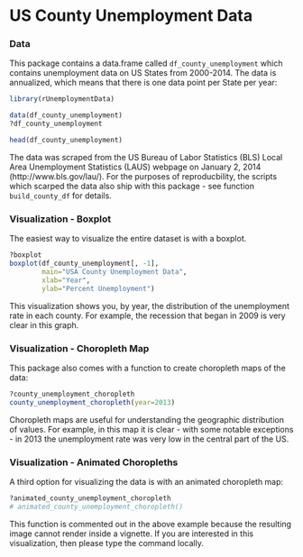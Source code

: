 <!--
%\VignetteEngine{knitr}
%\VignetteIndexEntry{b) County Unemployment Data}
-->

US County Unemployment Data
========================================================

### Data

This package contains a data.frame called `df_county_unemployment` which contains unemployment data on US States from 2000-2014. The data is annualized, which means that there is one data point per State per year:

```r
library(rUnemploymentData)

data(df_county_unemployment)
?df_county_unemployment

head(df_county_unemployment)
```

The data was scraped from the US Bureau of Labor Statistics (BLS) Local Area Unemployment Statistics (LAUS) webpage on January 2, 2014 (http://www.bls.gov/lau/). For the purposes of reproducbility, the scripts which scarped the data also ship with this package - see function `build_county_df` for details.

### Visualization - Boxplot

The easiest way to visualize the entire dataset is with a boxplot. 

```r
?boxplot
boxplot(df_county_unemployment[, -1],
        main="USA County Unemployment Data",
        xlab="Year",
        ylab="Percent Unemployment")
```

This visualization shows you, by year, the distribution of the unemployment rate in each county.  For example, the recession that began in 2009 is very clear in this graph. 

### Visualization - Choropleth Map

This package also comes with a function to create choropleth maps of the data:

```r
?county_unemployment_choropleth
county_unemployment_choropleth(year=2013)
```

Choropleth maps are useful for understanding the geographic distribution of values. For example, in this map it is clear - with some notable exceptions - in 2013 the unemployment rate was very low in the central part of the US.

### Visualization - Animated Choropleths

A third option for visualizing the data is with an animated choropleth map:

```r
?animated_county_unemployment_choropleth
# animated_county_unemployment_choropleth()
```

This function is commented out in the above example because the resulting image cannot render inside a vignette. If you are interested in this visualization, then please type the command locally.